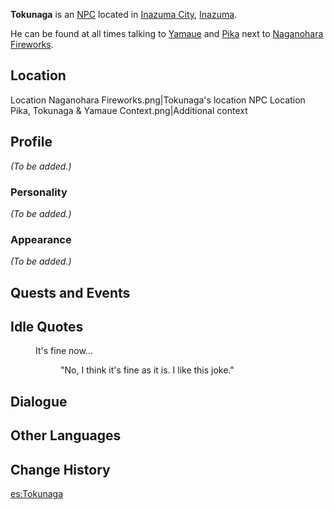 {{Meta
<!-- Remove this template after adding the missing info -->
|missing_NPC_profile  = yes
}}
{{Character Infobox
|type             = NPC
|image            = NPC Tokunaga.png
|region           = Inazuma
}}
'''Tokunaga''' is an [[NPC]] located in [[Inazuma City]], [[Inazuma]].

He can be found at all times talking to [[Yamaue]] and [[Pika]] next to [[Naganohara Fireworks]].

==Location==
<gallery>
Location Naganohara Fireworks.png|Tokunaga's location
NPC Location Pika, Tokunaga & Yamaue Context.png|Additional context
</gallery>

==Profile==
<!-- detailed story/lore information goes here -->
''(To be added.)''

===Personality===
''(To be added.)''

===Appearance===
''(To be added.)''

==Quests and Events==
{{Quests and Events}}

==Idle Quotes==
{{Dialogue start}}
: {{DIcon|Idle}} It's fine now...
:: {{A|VO Tokunaga 01.ogg}} "No, I think it's fine as it is. I like this joke."
{{Dialogue end}}

==Dialogue==
{{Transclude|Yamaue|Dialogue}}

==Other Languages==
{{Other Languages
|default_hidden = 1
|en      = Tokunaga
|zhs     = 德长
|zhs_rm  = Décháng{{Assumed}}
|zht     = 德長
|zht_rm  = Décháng{{Assumed}}
|ja      = 徳長
|ja_rm   = Tokunaga
|ko      = 토쿠나가
|ko_rm   = Tokunaga
|es      = Tokunaga
|fr      = Tokunaga
|ru      = Токунага
|th      = Tokunaga
|vi      = Tokunaga
|de      = Tokunaga
|id      = Tokunaga
|pt      = Tokunaga
|tr      = Tokunaga
|it      = Tokunaga
}}

==Change History==
{{Change History|2.0}}

[[es:Tokunaga]]